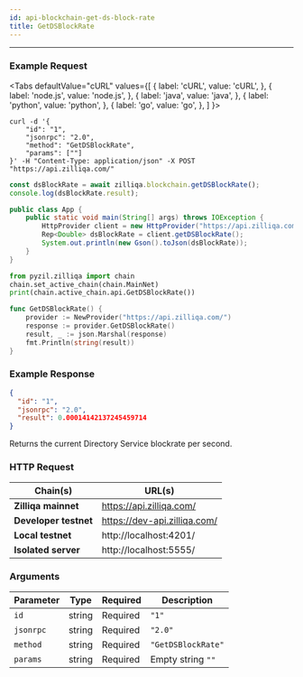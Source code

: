 ```yaml
---
id: api-blockchain-get-ds-block-rate
title: GetDSBlockRate
---
```


---
### Example Request



<Tabs
  defaultValue="cURL"
  values={[
    { label: 'cURL', value: 'cURL', },
    { label: 'node.js', value: 'node.js', },
    { label: 'java', value: 'java', },
    { label: 'python', value: 'python', },
    { label: 'go', value: 'go', },
  ]
}>

<TabItem value="cURL">

```shell
curl -d '{
    "id": "1",
    "jsonrpc": "2.0",
    "method": "GetDSBlockRate",
    "params": [""]
}' -H "Content-Type: application/json" -X POST "https://api.zilliqa.com/"
```
</TabItem>
<TabItem value="node.js">

```js
const dsBlockRate = await zilliqa.blockchain.getDSBlockRate();
console.log(dsBlockRate.result);
```
</TabItem>
<TabItem value="java">

```java
public class App {
    public static void main(String[] args) throws IOException {
        HttpProvider client = new HttpProvider("https://api.zilliqa.com/");
        Rep<Double> dsBlockRate = client.getDSBlockRate();
        System.out.println(new Gson().toJson(dsBlockRate));
    }
}
```
</TabItem>
<TabItem value="python">

```python
from pyzil.zilliqa import chain
chain.set_active_chain(chain.MainNet)
print(chain.active_chain.api.GetDSBlockRate())
```
</TabItem>

<TabItem value="go">

```go
func GetDSBlockRate() {
	provider := NewProvider("https://api.zilliqa.com/")
	response := provider.GetDSBlockRate()
	result, _ := json.Marshal(response)
	fmt.Println(string(result))
}
```
</TabItem>
</Tabs>


### Example Response

```json
{
  "id": "1",
  "jsonrpc": "2.0",
  "result": 0.00014142137245459714
}
```

Returns the current Directory Service blockrate per second.

### HTTP Request

| Chain(s)              | URL(s)                       |
| --------------------- | ---------------------------- |
| **Zilliqa mainnet**   | https://api.zilliqa.com/     |
| **Developer testnet** | https://dev-api.zilliqa.com/ |
| **Local testnet**     | http://localhost:4201/       |
| **Isolated server**   | http://localhost:5555/       |

### Arguments

| Parameter | Type   | Required | Description        |
| --------- | ------ | -------- | ------------------ |
| `id`      | string | Required | `"1"`              |
| `jsonrpc` | string | Required | `"2.0"`            |
| `method`  | string | Required | `"GetDSBlockRate"` |
| `params`  | string | Required | Empty string `""`  |